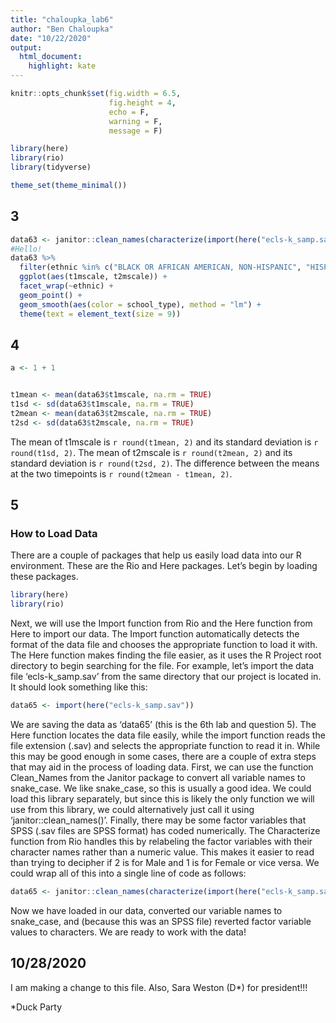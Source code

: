 ```yaml
---
title: "chaloupka_lab6"
author: "Ben Chaloupka"
date: "10/22/2020"
output: 
  html_document:
    highlight: kate
---
```


```r
knitr::opts_chunk$set(fig.width = 6.5,
                      fig.height = 4,
                      echo = F,
                      warning = F,
                      message = F)

library(here)
library(rio)
library(tidyverse)

theme_set(theme_minimal())
```

## 3

```r
data63 <- janitor::clean_names(characterize(import(here("ecls-k_samp.sav"))))
#Hello!
data63 %>% 
  filter(ethnic %in% c("BLACK OR AFRICAN AMERICAN, NON-HISPANIC", "HISPANIC, RACE NOT SPECIFIED", "HISPANIC, RACE SPECIFIED", "WHITE, NON-HISPANIC")) %>% 
  ggplot(aes(t1mscale, t2mscale)) +
  facet_wrap(~ethnic) +
  geom_point() +
  geom_smooth(aes(color = school_type), method = "lm") +
  theme(text = element_text(size = 9))
```

## 4

```r
a <- 1 + 1


t1mean <- mean(data63$t1mscale, na.rm = TRUE)
t1sd <- sd(data63$t1mscale, na.rm = TRUE)
t2mean <- mean(data63$t2mscale, na.rm = TRUE)
t2sd <- sd(data63$t2mscale, na.rm = TRUE)
```

The mean of t1mscale is `r round(t1mean, 2)` and its standard deviation is `r round(t1sd, 2)`. The mean of t2mscale is `r round(t2mean, 2)` and its standard deviation is `r round(t2sd, 2)`. The difference between the means at the two timepoints is `r round(t2mean - t1mean, 2)`.

## 5

### How to Load Data

There are a couple of packages that help us easily load data into our R environment. These are the Rio and Here packages. Let's begin by loading these packages.

```r
library(here)
library(rio)
```

Next, we will use the Import function from Rio and the Here function from Here to import our data. The Import function automatically detects the format of the data file and chooses the appropriate function to load it with. The Here function makes finding the file easier, as it uses the R Project root directory to begin searching for the file. For example, let's import the data file 'ecls-k_samp.sav' from the same directory that our project is located in. It should look something like this:

```r
data65 <- import(here("ecls-k_samp.sav"))
```

We are saving the data as 'data65' (this is the 6th lab and question 5). The Here function locates the data file easily, while the import function reads the file extension (.sav) and selects the appropriate function to read it in. While this may be good enough in some cases, there are a couple of extra steps that may aid in the process of loading data. First, we can use the function Clean_Names from the Janitor package to convert all variable names to snake_case. We like snake_case, so this is usually a good idea. We could load this library separately, but since this is likely the only function we will use from this library, we could alternatively just call it using 'janitor::clean_names()'. Finally, there may be some factor variables that SPSS (.sav files are SPSS format) has coded numerically. The Characterize function from Rio handles this by relabeling the factor variables with their character names rather than a numeric value. This makes it easier to read than trying to decipher if 2 is for Male and 1 is for Female or vice versa. We could wrap all of this into a single line of code as follows:

```r
data65 <- janitor::clean_names(characterize(import(here("ecls-k_samp.sav"))))
```

Now we have loaded in our data, converted our variable names to snake_case, and (because this was an SPSS file) reverted factor variable values to characters. We are ready to work with the data!




## 10/28/2020

I am making a change to this file. Also, Sara Weston (D*) for president!!!

*Duck Party